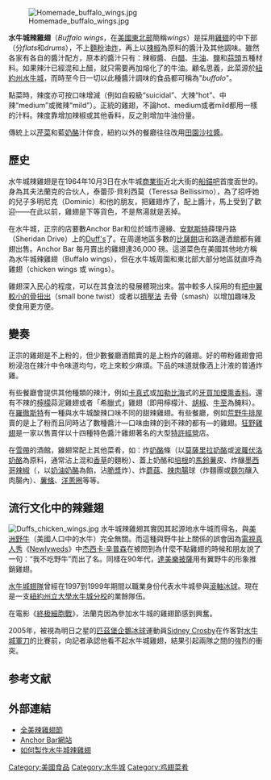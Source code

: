 {{otheruses|鸡翅 (消歧义)}}
{{Expand|time=2017-01-23}}
{{noteTA
|1=zh-cn:布法罗; zh-tw:水牛城; zh-hk:水牛城;
|2=zh:終极細胞戰; zh-hans:终极细胞战; zh-hant:捍胃戰士;
|3=zh-hans:杰西卡; zh-hant:潔西卡;
|4=zh-tw:雞翅; zh-hk:雞翼
}}

{{Infobox food
|name             = 水牛城辣雞翅
|image            = File:Buffalo - Wings at Airport Anchor Bar.jpg
|caption          = 水牛城辣雞翅配藍奶酪醬
|alternate_name   = 水牛城雞翅（Buffalo chicken wings）<br/> 辣雞翅（Hot wings） <ref>{{cite web|last1=O'Shaughnessy|first1=Caitlin M.|title=What is the Difference Between Hot Wings and Buffalo Wings?|url=https://www.chowhound.com/food-news/180581/what-is-the-difference-between-hot-wings-and-buffalo-wings/|website=Chowhound|access-date=30 April 2017|archive-date=2021-11-22|archive-url=https://web.archive.org/web/20211122205543/https://www.chowhound.com/food-news/180581/what-is-the-difference-between-hot-wings-and-buffalo-wings/|dead-url=no}}</ref> <br/> 雞翅（Wings）<ref>{{cite web|last1=Nicks|first1=Denver|title=Who Actually Created Buffalo Wings?|url=http://www.thedailybeast.com/articles/2016/09/28/who-actually-created-buffalo-wings.html|website=The Daily Beast|access-date=30 April 2017|archive-date=2017-05-04|archive-url=https://web.archive.org/web/20170504195055/http://www.thedailybeast.com/articles/2016/09/28/who-actually-created-buffalo-wings.html|dead-url=no}}</ref> 
|country          = 美國
|region           = [[水牛城|水牛城，美國]]
|creator          = ''有爭議''
|course           = 開胃菜, 主菜
|served           = 熱
|main_ingredient  = [[雞肉|雞翅]]、{{Link-en|Cayenne_pepper|Cayenne pepper|卡宴辣椒}}醬、[[奶油|奶油]]
|variations       = 
|calories         = 80–110
|other            = 
}}
[[File:Homemade_buffalo_wings.jpg|thumb]]

'''水牛城辣雞翅'''（''Buffalo wings''，在[[美國東北部|美國東北部]]簡稱''wings''）是採用[[雞翅|雞翅]]的中下部（分''flats''和''drums''），不上[[麵粉|麵粉]]油[[炸|炸]]，再上以[[辣椒|辣椒]]為原料的醬汁及其他調味。雖然各家有各自的醬汁配方，原本的醬汁只有：辣椒醬、白[[醋|醋]]、[[牛油|牛油]]、[[食盐|鹽]]和[[蒜頭|蒜頭]]五種材料。如果辣汁已經混和上醋，就只需要再加熔化了的牛油。顧名思義，此菜源於[[紐約州|紐約州]][[水牛城|水牛城]]，而時至今日一切以此種醬汁調味的食品都可稱為"''buffalo''"。	

點菜時，辣度亦可按口味增減（例如自殺級“suicidal”、大辣“hot”、中辣“medium”或微辣“mild”）。正統的雞翅，不論hot、medium或者mild都用一樣的汁料。辣度靠增加辣椒或其他香料，反之則增加牛油份量。

傳統上以[[芹菜|芹菜]]和藍[[奶酪|奶酪]]汁伴食，紐約以外的餐廳往往改用[[田園沙拉醬|田園沙拉醬]]。

== 歷史 ==
水牛城辣雞翅是在1964年10月3日在水牛城[[商業街|商業街]]近北大街的[[船錨吧|船錨吧]]首度面世的。身為其夫法蘭克的合伙人，泰蕾莎·貝利西莫（Teressa Bellissimo），為了招呼她的兒子多明尼克（Dominic）和他的朋友，把雞翅炸了，配上醬汁，馬上受到了歡迎——在此以前，雞翅是下等貨色，不是熬湯就是丟掉。

在水牛城，正宗的店要數Anchor Bar和位於城市邊緣、[[安默斯特_(紐約州)|安默斯特]]薛理丹路（Sheridan Drive）上的[[Duff's|Duff's]]了。在周邊地區多數的[[比薩餅|比薩餅]]店和路邊酒館都有雞翅出售。Anchor Bar 每月賣出的雞翅達36,000 磅。這道菜色在美國其他地方稱為水牛城辣雞翅（Buffalo wings），但在水牛城周圍和東北部大部分地區就直呼為雞翅（chicken wings 或 wings）。

雞翅深入民心的程度，可以在其食法的發展體現出來。當中較多人採用的有[https://web.archive.org/web/20060629150812/http://www.cluckbucket.com/techniques/smallbone.htm 把中翼較小的骨扭出]（small bone twist）或者以[http://www.cluckbucket.com/techniques/smash.htm?WT.mc_id=wiki_smash&WT.mc_ev=click 擠壓法] {{Wayback|url=http://www.cluckbucket.com/techniques/smash.htm?WT.mc_id=wiki_smash&WT.mc_ev=click |date=20071014190618 }}去骨（smash）以增加趣味及使食用更方便。

== 變奏 ==
正宗的雞翅是不上粉的，但少數餐廳酒館賣的是上粉炸的雞翅。好的帶粉雞翅會把粉浸泡在辣汁中令味道均勻，吃上來較少麻煩。下品的味道就像洒上汁液的普通炸雞。

有些餐廳會提供其他種類的辣汁，例如[[卡津人|卡真式]]或[[加勒比海|加勒比海]]式的[[牙買加煙熏香料|牙買加煙熏香料]]。還有不辣的[[檸檬|檸檬]]蒜泥雞翅或者「希臘式」雞翅（即用檸檬汁、[[胡椒|胡椒]]、[[牛至|牛至]]為醃料）。在[[羅徹斯特_(紐約州)|羅徹斯特]]有一種與水牛城酸辣口味不同的甜辣雞翅。有些餐廳，例如[[荒野牛排屋|荒野牛排屋]]賣的是上了粉而且同時沾了數種醬汁—口味由辣的到不辣的都有—的雞翅。[[狂野雞翅|狂野雞翅]]是一家以售賣伴以十四種特色醬汁雞翅著名的大型[[特許經營|特許經營]]店。

在[[雪帶|雪帶]]的酒館，雞翅常配上其他菜肴，如：炸[[奶酪|奶酪]]條（以[[莫薩里拉奶酪|莫薩里拉奶酪]]或[[波羅伏洛芝士|波蘿伏洛奶酪]]為原料，通常沾上混和[[香草|香草]]的麵粉）、蓋上奶酪和[[培根|培根]]的[[馬鈴薯|馬鈴薯]]皮、炸釀[[墨西哥辣椒|墨西哥辣椒]]（{{lang|es|Jalapeño}}，以[[奶油奶酪|奶油奶酪]]為餡，沾[[脆漿|脆漿]]炸）、炸[[蘑菇|蘑菇]]、[[辣肉腸|辣肉腸]]球（炸麵團或[[麵包|麵包]]釀入肉腸內）、[[薯條|薯條]]、[[洋蔥圈|洋蔥圈]]等等。

== 流行文化中的辣雞翅 ==
[[File:Duffs_chicken_wings.jpg|right]]
水牛城辣雞翅其實因其起源地水牛城而得名，與[[美洲野牛|美洲野牛]]（美國人口中的水牛）完全無關。而這種與野牛扯上關係的誤會因為[[電視真人秀|電視真人秀]]《[[Newlyweds|Newlyweds]]》中[[杰西卡·辛普森|杰西卡·辛普森]]在被問到為什麼不點雞翅的時候和朋友說了一句：“我不吃野牛”而出了名。同樣在90年代，[[達美樂披薩|達美樂披薩]]用有翼野牛的形象推銷雞翅。

[[水牛城翅隊|水牛城翅隊]]曾經在1997到1999年期間以職業身份代表水牛城參與[[滾軸冰球|滾軸冰球]]。現在是一支[[紐約州立大學水牛城分校|紐約州立大學水牛城分校]]的業餘隊伍。

在電影《[[終极細胞戰|終极細胞戰]]》，法蘭克因為參加水牛城的雞翅節感到興奮。

2005年，被視為明日之星的[[匹茲堡企鵝|匹茲堡企鵝]][[冰球|冰球]]運動員[[Sidney_Crosby|Sidney Crosby]]在作客對[[水牛城軍刀|水牛城軍刀]]的比賽前，向記者承認他看不起水牛城雞翅，結果引起兩隊之間的強烈的衝突。

== 参考文献 ==
{{Reflist}}

== 外部連結 ==
* [http://www.buffalowing.com/ 全美辣雞翅節] {{Wayback|url=http://www.buffalowing.com/ |date=20060316121049 }}
* [http://www.anchorbar.com/ Anchor Bar網站] {{Wayback|url=http://www.anchorbar.com/ |date=20060319090551 }}
* [http://www.hotsauceblog.com/hotsaucearchives/how-to-make-hot-wings-a-step-by-step-guide/ 如何製作水牛城辣雞翅] {{Wayback|url=http://www.hotsauceblog.com/hotsaucearchives/how-to-make-hot-wings-a-step-by-step-guide/ |date=20060325030141 }}

{{辣醬|state=collapsed}}
{{调味品}}

[[Category:美國食品|Category:美國食品]]
[[Category:水牛城|Category:水牛城]]
[[Category:鸡翅菜肴|Category:鸡翅菜肴]]